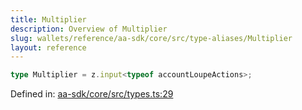 ```yaml
---
title: Multiplier
description: Overview of Multiplier
slug: wallets/reference/aa-sdk/core/src/type-aliases/Multiplier
layout: reference
---
```


```ts
type Multiplier = z.input<typeof accountLoupeActions>;
```

Defined in: [aa-sdk/core/src/types.ts:29](https://github.com/alchemyplatform/aa-sdk/blob/da19afd63b0ba06a4de95b0d2d7871f64d546304/aa-sdk/core/src/types.ts#L29)
